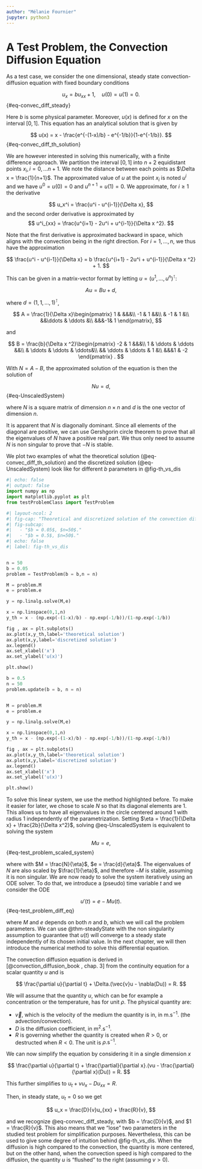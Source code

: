 ```yaml
---
author: "Mélanie Fournier"
jupyter: python3
---
```


# A Test Problem, the Convection Diffusion Equation

As a test case, we consider the one dimensional, steady state convection-diffusion equation with fixed boundary conditions

$$
    u_x = bu_{xx} + 1 ,  \quad u(0) = u(1) = 0.
$${#eq-convec_diff_steady}

Here $b$ is some physical parameter. Moreover, $u(x)$ is defined for $x$ on the interval $[0,1]$. This equation has an analytical solution that is given by

$$
u(x) = x - \frac{e^{-(1-x)/b} - e^{-1/b}}{1-e^{-1/b}}.
$${#eq-convec_diff_th_solution}


We are however interested in solving this numerically, with a finite difference approach. We partition the interval $[0,1]$ into $n+2$ equidistant points $x_i, i = 0, \dots n+1$. We note the distance between each points as $\Delta x = \frac{1}{n+1}$. The approximated value of $u$ at the point $x_i$ is noted $u^i$ and we have $u^0 = u(0) = 0$ and $u^{n+1} = u(1) = 0$. We approximate, for $i \geq 1$ the derivative 

$$
    u_x^i = \frac{u^i - u^{i-1}}{\Delta x},
$$
and the second order derivative is approximated by 
$$
    u^i_{xx} = \frac{u^{i+1} - 2u^i + u^{i-1}}{\Delta x ^2}.
$$

Note that the first derivative is approximated backward in space, which aligns with the convection being in the right direction. For $i = 1 , \dots , n$, we thus have the approximation 

$$
\frac{u^i - u^{i-1}}{\Delta x}  = b \frac{u^{i+1} - 2u^i + u^{i-1}}{\Delta x ^2} + 1.
$$

\vspace{3cm}

This can be given in a matrix-vector format by letting $u = (u^1,\dots, u^{n})^\intercal$:

$$
    Au = Bu + d,
$$

where $d = (1,1,\dots , 1)^\intercal$,

$$
A = \frac{1}{\Delta x}\begin{pmatrix}
    1 &  &&&\\
    -1 & 1 &&\\
    & -1 & 1 &\\
    &&\ddots & \ddots &\\
    &&&-1& 1 
\end{pmatrix}, 
$$

and 

$$
B =  \frac{b}{\Delta x ^2}\begin{pmatrix}
    -2 & 1 &&&\\
    1 & \ddots & \ddots &&\\
    & \ddots & \ddots & \ddots&\\
    && \ddots & \ddots & 1 &\\
    &&&1 & -2  
\end{pmatrix} .
$$

With $N = A-B$, the approximated solution of the equation is then the solution of 

$$
Nu = d,
$$ {#eq-UnscaledSystem}

where $N$ is a square matrix of dimension $n \times n$ and $d$ is the one vector of dimension $n$.

:::{.remark}
It is apparent that $N$ is diagonally dominant. Since all elements of the diagonal are positive, we can use Gershgorin circle theorem to prove that all the eigenvalues of $N$ have a positive real part. We thus only need to assume $N$ is non singular to prove that $-N$ is stable.
:::

We plot two examples of what the theoretical solution (@eq-convec_diff_th_solution) and the discretized solution (@eq-UnscaledSystem) look like for different $b$ parameters in @fig-th_vs_dis

```python
#| echo: false
#| output: false
import numpy as np
import matplotlib.pyplot as plt
from testProblemClass import TestProblem
```

```python
#| layout-ncol: 2
#| fig-cap: "Theoretical and discretized solution of the convection diffusion equation, for different parameters."
#| fig-subcap: 
#|   - "$b = 0.05$, $n=50$."
#|   - "$b = 0.5$, $n=50$."
#| echo: false
#| label: fig-th_vs_dis


n = 50
b = 0.05
problem = TestProblem(b = b,n = n)

M = problem.M
e = problem.e

y = np.linalg.solve(M,e)

x = np.linspace(0,1,n)
y_th = x - (np.exp(-(1-x)/b) - np.exp(-1/b))/(1-np.exp(-1/b))

fig , ax = plt.subplots()
ax.plot(x,y_th,label='theoretical solution')
ax.plot(x,y,label='discretized solution')
ax.legend()
ax.set_xlabel('x')
ax.set_ylabel('u(x)')

plt.show()

b = 0.5
n = 50
problem.update(b = b, n = n)


M = problem.M
e = problem.e

y = np.linalg.solve(M,e)

x = np.linspace(0,1,n)
y_th = x - (np.exp(-(1-x)/b) - np.exp(-1/b))/(1-np.exp(-1/b))

fig , ax = plt.subplots()
ax.plot(x,y_th,label='theoretical solution')
ax.plot(x,y,label='discretized solution')
ax.legend()
ax.set_xlabel('x')
ax.set_ylabel('u(x)')

plt.show()
```


To solve this linear system, we use the method highlighted before. To make it easier for later, we chose to scale $N$ so that its diagonal elements are $1$. This allows us to have all eigenvalues in the circle centered around $1$ with radius $1$ independently of the parametrization. Setting $\eta = \frac{1}{\Delta x} + \frac{2b}{\Delta x^2}$, solving @eq-UnscaledSystem is equivalent to solving the system

$$
M u = e,
$${#eq-test_problem_scaled_system}

where with $M = \frac{N}{\eta}$, $e = \frac{d}{\eta}$. The eigenvalues of $N$ are also scaled by $\frac{1}{\eta}$, and therefore $-M$ is stable, assuming it is non singular. We are now ready to solve the system iteratively using an ODE solver. To do that, we introduce a (pseudo) time variable $t$ and we consider the ODE

$$
u'(t) = e - Mu(t).
$${#eq-test_problem_diff_eq}


where $M$ and $e$ depends on both $n$ and $b$, which we will call the problem parameters.
We can use @thm-steadyState with the non singularity assumption to guarantee that  $u(t)$ will converge to a steady state independently of its chosen initial value. In the next chapter, we will then introduce the numerical method to solve this differential equation.


:::{.remark}

The convection diffusion equation is derived in [@convection_diffusion_book , chap. 3] from the continuity equation for a scalar quantity $u$ and is


$$
\frac{\partial u}{\partial t} + \Delta.(\vec{v}u - \nabla(Du)) = R.
$$

We will assume that the quantity $u$, which can be for example a concentration or the temperature, has for unit $\rho$. The physical quantity are:

- $\vec{v}$, which is the velocity of the medium the quantity is in, in $\text{m.s}^{-1}$. (the advection/convection). 
- $D$ is the diffusion coefficient, in $\text{m}^2.\text{s}^{-1}$. 
- $R$ is governing whether the quantity is created when $R>0$, or destructed when $R<0$. The unit is $\rho.\text{s}^{-1}$.

We can now simplify the equation by considering it in a single dimension $x$

$$
\frac{\partial u}{\partial t} + \frac{\partial}{\partial x}.(vu - \frac{\partial}{\partial x}(Du)) = R.
$$

This further simplifies to $u_t + vu_x - Du_{xx} = R$.


Then, in steady state, $u_t = 0$ so we get

$$
u_x = \frac{D}{v}u_{xx} + \frac{R}{v},
$$

and we recognize @eq-convec_diff_steady, with $b = \frac{D}{v}$, and $1 = \frac{R}{v}$. This also means that we "lose" two parameters in the studied test problem for simplification purposes. Nevertheless, this can be used to give some degree of intuition behind @fig-th_vs_dis. When the diffusion is high compared to the convection, the quantity is more centered, but on the other hand, when the convection speed is high compared to the diffusion, the quantity $u$ is "flushed" to the right (assuming $v>0$). 
:::